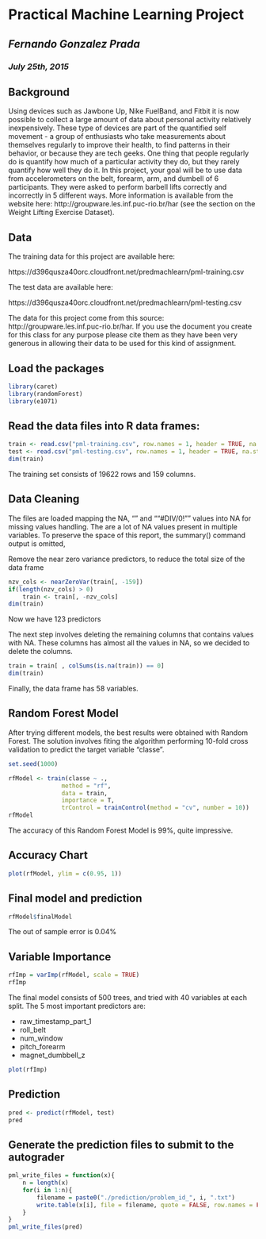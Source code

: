 # **Practical Machine Learning Project**
## *Fernando Gonzalez Prada*
### *July 25th, 2015*


## Background

Using devices such as Jawbone Up, Nike FuelBand, and Fitbit it is now possible to collect a large amount of data about personal activity relatively inexpensively. These type of devices are part of the quantified self movement - a group of enthusiasts who take measurements about themselves regularly to improve their health, to find patterns in their behavior, or because they are tech geeks. One thing that people regularly do is quantify how much of a particular activity they do, but they rarely quantify how well they do it. In this project, your goal will be to use data from accelerometers on the belt, forearm, arm, and dumbell of 6 participants. They were asked to perform barbell lifts correctly and incorrectly in 5 different ways. More information is available from the website here: http://groupware.les.inf.puc-rio.br/har (see the section on the Weight Lifting Exercise Dataset). 


## Data 

The training data for this project are available here: 

https://d396qusza40orc.cloudfront.net/predmachlearn/pml-training.csv

The test data are available here: 

https://d396qusza40orc.cloudfront.net/predmachlearn/pml-testing.csv

The data for this project come from this source: http://groupware.les.inf.puc-rio.br/har. If you use the document you create for this class for any purpose please cite them as they have been very generous in allowing their data to be used for this kind of assignment. 


## Load the packages
```r
library(caret)
library(randomForest)
library(e1071)
```

## Read the data files into R data frames:

```r
train <- read.csv("pml-training.csv", row.names = 1, header = TRUE, na.strings = c("NA","","#DIV/0!"))
test <- read.csv("pml-testing.csv", row.names = 1, header = TRUE, na.strings = c("NA","","#DIV/0!"))
dim(train)
```
The training set consists of 19622 rows and 159 columns.

## Data Cleaning
The files are loaded mapping the NA, "" and ""#DIV/0!"" values into NA for missing values handling.
The are a lot of NA values present in multiple variables. To preserve the space of this report, the summary() command output is omitted, 

Remove the near zero variance predictors, to reduce the total size of the data frame
```r
nzv_cols <- nearZeroVar(train[, -159])
if(length(nzv_cols) > 0) 
    train <- train[, -nzv_cols]
dim(train)
```
Now we have 123 predictors

The next step involves deleting the remaining columns that contains values with NA.
These columns has almost all the values in NA, so we decided to delete the columns. 

```r
train = train[ , colSums(is.na(train)) == 0]
dim(train)
```
Finally, the data frame has 58 variables.


## Random Forest Model
After trying different models, the best results were obtained with Random Forest.
The solution involves fiting the algorithm performing 10-fold cross validation to predict the target variable "classe".

```r
set.seed(1000)

rfModel <- train(classe ~ ., 
               method = "rf", 
               data = train, 
               importance = T, 
               trControl = trainControl(method = "cv", number = 10))
rfModel
```
The accuracy of this Random Forest Model is 99%, quite impressive.

## Accuracy Chart
```r
plot(rfModel, ylim = c(0.95, 1))
```

## Final model and prediction
```r
rfModel$finalModel
```
The out of sample error is 0.04%

## Variable Importance
```r
rfImp = varImp(rfModel, scale = TRUE)
rfImp
```
The final model consists of 500 trees, and tried with 40 variables at each split. 
The 5 most important predictors are:

* raw_timestamp_part_1 
* roll_belt
* num_window
* pitch_forearm
* magnet_dumbbell_z

```r
plot(rfImp)
```


## Prediction
```r
pred <- predict(rfModel, test)
pred
```



## Generate the prediction files to submit to the autograder
```r
pml_write_files = function(x){
    n = length(x)
    for(i in 1:n){
        filename = paste0("./prediction/problem_id_", i, ".txt")
        write.table(x[i], file = filename, quote = FALSE, row.names = FALSE, col.names = FALSE)
    }
}
pml_write_files(pred)

```



